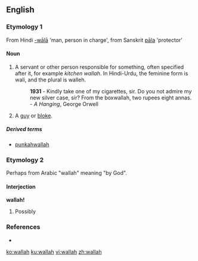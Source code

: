 ==English==

===Etymology 1===
From Hindi [[-wālā]] 'man, person in charge', from Sanskrit [[pāla]] 'protector'

====Noun====
{{en-noun}}

# {{India}} A servant or other person responsible for something, often specified after it, for example ''kitchen wallah''.  In Hindi-Urdu, the feminine form is wali, and the plural is walleh.
#: '''1931''' - Kindly take one of my cigarettes, sir. Do you not admire my new silver case, sir? From the boxwallah, two rupees eight annas. - ''A Hanging'', George Orwell
# {{British|slang}} A [[guy]] or [[bloke]].

=====Derived terms=====
* [[punkahwallah]]

===Etymology 2===
Perhaps from Arabic "wallah" meaning "by God".
====Interjection====
'''wallah!'''

# Possibly {{misspelling of|voilà}}

===References===
* {{R:Websters}}

[[ko:wallah]]
[[ku:wallah]]
[[vi:wallah]]
[[zh:wallah]]